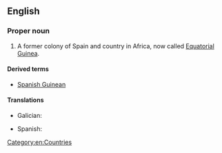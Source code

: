 ==English==
{{wikipedia}}

===Proper noun===
{{en-proper noun}}

# A former colony of Spain and country in Africa, now called [[Equatorial Guinea]].

====Derived terms====
* [[Spanish Guinean]]

====Translations====
{{trans-top|former country of Africa}}
* Galician: {{t|gl|Guinea española|f}}
{{trans-mid}}
* Spanish: {{t|es|Guinea Española|f}}
{{trans-bottom}}

[[Category:en:Countries]]